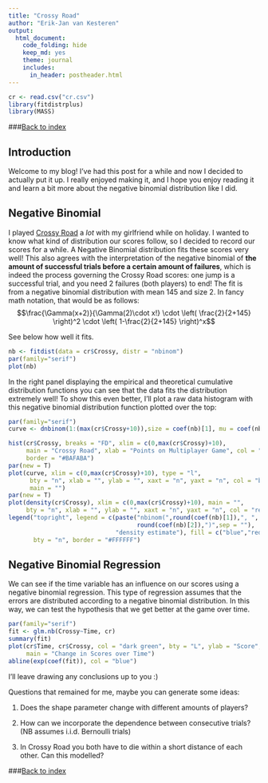 ```yaml
---
title: "Crossy Road"
author: "Erik-Jan van Kesteren"
output: 
  html_document: 
    code_folding: hide
    keep_md: yes
    theme: journal
    includes:
      in_header: postheader.html
---
```


```r
cr <- read.csv("cr.csv")
library(fitdistrplus)
library(MASS)
```

###[Back to index](../index.html)

## Introduction
Welcome to my blog! I've had this post for a while and now I decided to actually put it up. I really enjoyed making it, and I hope you enjoy reading it and learn a bit more about the negative binomial distribution like I did.

## Negative Binomial

I played [Crossy Road](http://www.crossyroad.com/) a _lot_ with my girlfriend while on holiday. I wanted to know what kind of distribution our scores follow, so I decided to record our scores for a while. A Negative Binomial distribution fits these scores very well! 
This also agrees with the interpretation of the negative binomial of **the amount of
successful trials before a certain amount of failures**, which is indeed the process governing 
the Crossy Road scores: one jump is a successful trial, and you need 2 failures (both players) to end!
The fit is from a negative binomial distribution with mean 145 and size 2. In fancy math notation, that would be as follows:
$$\frac{\Gamma(x+2)}{\Gamma(2)\cdot x!} \cdot \left( \frac{2}{2+145} \right)^2 \cdot \left( 1-\frac{2}{2+145} \right)^x$$

See below how well it fits.

```r
nb <- fitdist(data = cr$Crossy, distr = "nbinom")
par(family="serif")
plot(nb)
```

In the right panel displaying the empirical and theoretical cumulative distribution functions you can see that the data fits the distribution extremely well! To show this even better, I'll plot a raw data histogram with this negative binomial distribution function plotted over the top:

```r
par(family="serif")
curve <- dnbinom(1:(max(cr$Crossy+10)),size = coef(nb)[1], mu = coef(nb)[2])

hist(cr$Crossy, breaks = "FD", xlim = c(0,max(cr$Crossy)+10), 
     main = "Crossy Road", xlab = "Points on Multiplayer Game", col = "#BAFABA", 
     border = "#BAFABA")
par(new = T)
plot(curve, xlim = c(0,max(cr$Crossy)+10), type = "l",
      bty = "n", xlab = "", ylab = "", xaxt = "n", yaxt = "n", col = "blue", 
      main = "")
par(new = T)
plot(density(cr$Crossy), xlim = c(0,max(cr$Crossy)+10), main = "",
     bty = "n", xlab = "", ylab = "", xaxt = "n", yaxt = "n", col = "red")
legend("topright", legend = c(paste("nbinom(",round(coef(nb)[1]),", ",
                                    round(coef(nb)[2]),")",sep = ""),
                              "density estimate"), fill = c("blue","red"),
       bty = "n", border = "#FFFFFF")
```

## Negative Binomial Regression
We can see if the time variable has an influence on our scores using a negative binomial
regression. This type of regression assumes that the errors are distributed according to a negative binomial distribution. In this way, we can test the hypothesis that we get better at the game over time.

```r
par(family="serif")
fit <- glm.nb(Crossy~Time, cr)
summary(fit)
plot(cr$Time, cr$Crossy, col = "dark green", bty = "L", ylab = "Score", xlab= "Time", 
     main = "Change in Scores over Time")
abline(exp(coef(fit)), col = "blue")
```

I'll leave drawing any conclusions up to you :)

Questions that remained for me, maybe you can generate some ideas:

1. Does the shape parameter change with different amounts of players?

2. How can we incorporate the dependence between consecutive trials? (NB assumes i.i.d. Bernoulli trials)

3. In Crossy Road you both have to die within a short distance of each other. Can this modelled?


###[Back to index](../index.html)